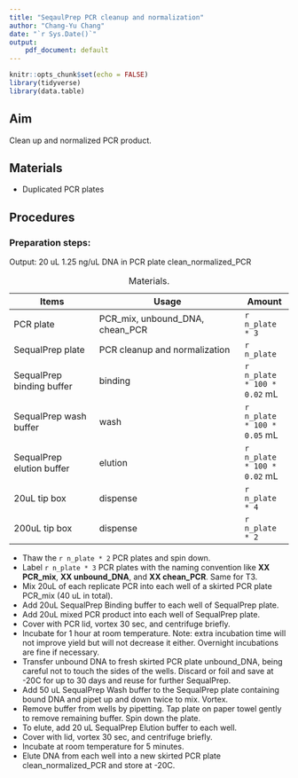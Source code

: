 ```yaml
---
title: "SeqaulPrep PCR cleanup and normalization"
author: "Chang-Yu Chang"
date: "`r Sys.Date()`" 
output: 
    pdf_document: default
---
```


```r
knitr::opts_chunk$set(echo = FALSE)
library(tidyverse)
library(data.table)
```

## Aim

Clean up and normalized PCR product.

## Materials

- Duplicated PCR plates 

## Procedures

### Preparation steps:

Output: 20 uL 1.25 ng/uL DNA in PCR plate clean_normalized_PCR


Items                | Usage                             | Amount
---------------------|-----------------------------------|------------
PCR plate            | PCR_mix, unbound_DNA, chean_PCR   | `r n_plate * 3`
SequalPrep plate     | PCR cleanup and normalization     | `r n_plate`
SequalPrep binding buffer | binding                      | `r n_plate * 100 * 0.02` mL
SequalPrep wash buffer    | wash                         | `r n_plate * 100 * 0.05` mL 
SequalPrep elution buffer | elution                      | `r n_plate * 100 * 0.02` mL
20uL tip box         | dispense                          | `r n_plate * 4`
200uL tip box        | dispense                          | `r n_plate * 2`

Table: Materials.

- Thaw the `r n_plate * 2` PCR plates and spin down.
- Label `r n_plate * 3` PCR plates with the naming convention like **XX PCR_mix**, **XX unbound_DNA**, and **XX chean_PCR**. Same for T3.
- Mix 20uL of each replicate PCR into each well of a skirted PCR plate PCR_mix (40 uL in total).
- Add 20uL SequalPrep Binding buffer to each well of SequalPrep plate.
- Add 20uL mixed PCR product into each well of SequalPrep plate.
- Cover with PCR lid, vortex 30 sec, and centrifuge briefly.
- Incubate for 1 hour at room temperature. Note: extra incubation time will not improve yield but will not decrease it either.  Overnight incubations are fine if necessary.
- Transfer unbound DNA to fresh skirted PCR plate unbound_DNA, being careful not to touch the sides of the wells. Discard or foil and save at -20C for up to 30 days and reuse for further SequalPrep.
- Add 50 uL SequalPrep Wash buffer to the SequalPrep plate containing bound DNA and pipet up and down twice to mix. Vortex.
- Remove buffer from wells by pipetting. Tap plate on paper towel gently to remove remaining buffer. Spin down the plate.
- To elute, add 20 uL SequalPrep Elution buffer to each well.
- Cover with lid, vortex 30 sec, and centrifuge briefly.
- Incubate at room temperature for 5 minutes.
- Elute DNA from each well into a new skirted PCR plate clean_normalized_PCR and store at -20C.
